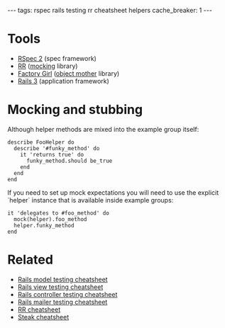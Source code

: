 ---
tags: rspec rails testing rr cheatsheet helpers
cache_breaker: 1
---
= Tools =

* [[RSpec 2]] (spec framework)
* [[RR]] ([[mocking]] library)
* [[Factory Girl]] ([[object mother]] library)
* [[Rails 3]] (application framework)

= Mocking and stubbing =

Although helper methods are mixed into the example group itself:

<pre lang="ruby">describe FooHelper do
  describe '#funky_method' do
    it 'returns true' do
      funky_method.should be_true
    end
  end
end</pre>

If you need to set up mock expectations you will need to use the explicit `helper` instance that is available inside example groups:

<pre lang="ruby">it 'delegates to #foo_method' do
  mock(helper).foo_method
  helper.funky_method
end</pre>

= Related =

* [[Rails model testing cheatsheet]]
* [[Rails view testing cheatsheet]]
* [[Rails controller testing cheatsheet]]
* [[Rails mailer testing cheatsheet]]
* [[RR cheatsheet]]
* [[Steak cheatsheet]]

